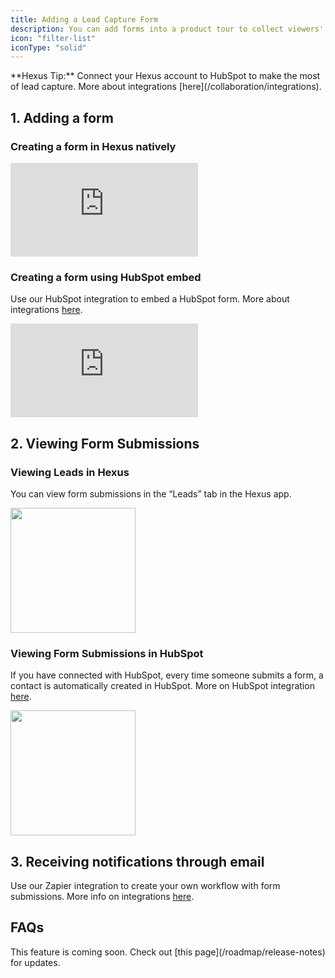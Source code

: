 ```yaml
---
title: Adding a Lead Capture Form
description: You can add forms into a product tour to collect viewers' names, emails, feedback, or any other information.
icon: "filter-list"
iconType: "solid"
---
```


<Tip>
  **Hexus Tip:** Connect your Hexus account to HubSpot to make the most of lead capture. More about integrations [here](/collaboration/integrations).
</Tip>

## 1. Adding a form

### Creating a form in Hexus natively

<div style={{ position: 'relative', width: '100%', paddingTop: '56.25%' }}>
  <iframe
    src="https://app.usehexus.com/embed/22e69ad6-c5de-4e46-a8d7-b6e691c562d8"
    title="Creating a leadform in Hexus"
    frameborder="0"
    allow="accelerometer; autoplay; clipboard-write; encrypted-media; gyroscope; picture-in-picture"
    allowfullscreen
    style={{ position: 'absolute', top: 0, left: 0, width: '100%', height: '100%' }}
  ></iframe>
</div>

### Creating a form using HubSpot embed

Use our HubSpot integration to embed a HubSpot form. More about integrations [here](/collaboration/integrations).

<div style={{ position: 'relative', width: '100%', paddingTop: '56.25%' }}>
  <iframe
    src="https://app.usehexus.com/embed/f3d6dc9f-49e5-4553-b6c5-ed36ecbfbc19"
    title="Creating a leadform in Hexus using Hubspot Embed"
    frameborder="0"
    allow="accelerometer; autoplay; clipboard-write; encrypted-media; gyroscope; picture-in-picture"
    allowfullscreen
    style={{ position: 'absolute', top: 0, left: 0, width: '100%', height: '100%' }}
  ></iframe>
</div>

## 2. Viewing Form Submissions

### Viewing Leads in Hexus

You can view form submissions in the “Leads” tab in the Hexus app.

<img height="200" src="/images/view-leads-in-hexus.png" /> 

### Viewing Form Submissions in HubSpot

If you have connected with HubSpot, every time someone submits a form, a contact is automatically created in HubSpot. More on HubSpot integration [here](/collaboration/integrations).

<img height="200" src="/images/view-hexus-leads-in-hubspot.png" /> 

## 3. Receiving notifications through email

Use our Zapier integration to create your own workflow with form submissions. More info on integrations [here](/collaboration/integrations).


## FAQs

<AccordionGroup>
  <Accordion title="Can I collect business emails only?">
    This feature is coming soon. Check out [this page](/roadmap/release-notes) for updates.

  </Accordion>
</AccordionGroup>

